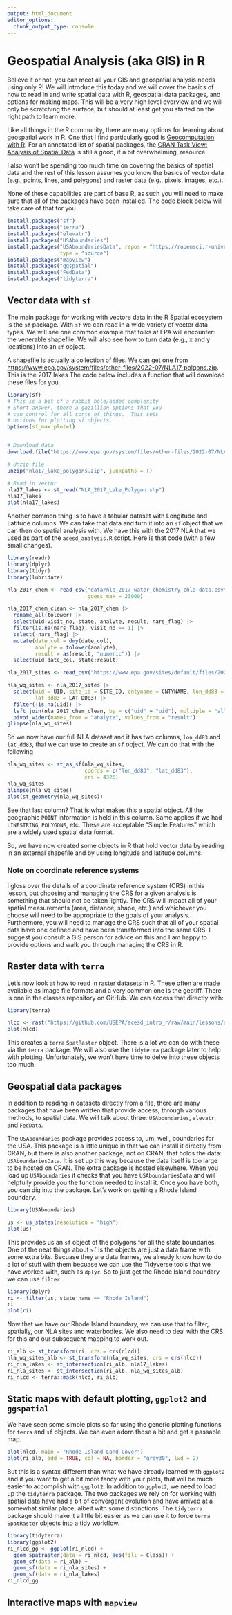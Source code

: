 ```yaml
---
output: html_document
editor_options: 
  chunk_output_type: console
---
```


# Geospatial Analysis (aka GIS) in R

Believe it or not, you can meet all your GIS and geospatial analysis needs using only R! We will introduce this today and we will cover the basics of how to read in and write spatial data with R, geospatial data packages, and options for making maps. This will be a very high level overview and we will only be scratching the surface, but should at least get you started on the right path to learn more.

Like all things in the R community, there are many options for learning about geospatial work in R. One that I find particularly good is [Geocomputation with R](https://r.geocompx.org/index.html). For an annotated list of spatial packages, the [CRAN Task View: Analysis of Spatial Data](https://cran.r-project.org/web/views/Spatial.html) is still a good, if a bit overwhelming, resource.

I also won't be spending too much time on covering the basics of spatial data and the rest of this lesson assumes you know the basics of vector data (e.g., points, lines, and polygons) and raster data (e.g., pixels, images, etc.).

None of these capabilities are part of base R, as such you will need to make sure that all of the packages have been installed. The code block below will take care of that for you.

```r
install.packages("sf")
install.packages("terra")
install.packages("elevatr")
install.packages("USAboundaries")
install.packages("USAboundariesData", repos = "https://ropensci.r-universe.dev", 
                 type = "source")
install.packages("mapview")
install.packages("ggspatial")
install.packages("FedData")
install.packages("tidyterra")
```

## Vector data with `sf`

The main package for working with vectore data in the R Spatial ecosystem is the `sf` package. With `sf` we can read in a wide variety of vector data types. We will see one common example that folks at EPA will encounter: the venerable shapefile. We will also see how to turn data (e.g., x and y locations) into an `sf` object.

A shapefile is actually a collection of files. We can get one from <https://www.epa.gov/system/files/other-files/2022-07/NLA17_polgons.zip>. This is the 2017 lakes The code below includes a function that will download these files for you.

```r
library(sf)
# This is a bit of a rabbit hole/added complexity
# Short answer, there a gazillion options that you
# can control for all sorts of things.  This sets
# options for plotting sf objects.
options(sf_max.plot=1)


# Download data
download.file("https://www.epa.gov/system/files/other-files/2022-07/NLA17_polgons.zip", "nla17_lake_polygons.zip")

# Unzip file
unzip("nla17_lake_polygons.zip", junkpaths = T)

# Read in Vector
nla17_lakes <- st_read("NLA_2017_Lake_Polygon.shp")
nla17_lakes
plot(nla17_lakes)
```

Another common thing is to have a tabular dataset with Longitude and Latitude columns. We can take that data and turn it into an `sf` object that we can then do spatial analysis with. We have this with the 2017 NLA that we used as part of the `acesd_analysis.R` script. Here is that code (with a few small changes).

```r
library(readr)
library(dplyr)
library(tidyr)
library(lubridate)

nla_2017_chem <- read_csv("data/nla_2017_water_chemistry_chla-data.csv", 
                          guess_max = 23000)

nla_2017_chem_clean <- nla_2017_chem |>
  rename_all(tolower) |>
  select(uid:visit_no, state, analyte, result, nars_flag) |>
  filter(is.na(nars_flag), visit_no == 1) |>
  select(-nars_flag) |>
  mutate(date_col = dmy(date_col), 
         analyte = tolower(analyte),
         result = as(result, "numeric")) |>
  select(uid:date_col, state:result)

nla_2017_sites <- read_csv("https://www.epa.gov/sites/default/files/2021-04/nla_2017_site_information-data.csv")

nla_wq_sites <- nla_2017_sites |>
  select(uid = UID, site_id = SITE_ID, cntyname = CNTYNAME, lon_dd83 = LON_DD83,
         lat_dd83 = LAT_DD83) |>
  filter(!is.na(uid)) |>
  left_join(nla_2017_chem_clean, by = c("uid" = "uid"), multiple = "all") |>
  pivot_wider(names_from = "analyte", values_from = "result")
glimpse(nla_wq_sites)
```

So we now have our full NLA dataset and it has two columns, `lon_dd83` and `lat_dd83`, that we can use to create an `sf` object.  We can do that with the following

```r
nla_wq_sites <- st_as_sf(nla_wq_sites, 
                         coords = c("lon_dd83", "lat_dd83"),
                         crs = 4326)
nla_wq_sites
glimpse(nla_wq_sites)
plot(st_geometry(nla_wq_sites))
```

See that last column?  That is what makes this a spatial object.  All the geographic `POINT` information is held in this column.  Same applies if we had `LINESTRING`, `POLYGONS`, etc.  These are acceptable "Simple Features" which are a widely used spatial data format.

So, we have now created some objects in R that hold vector data by reading in an external shapefile and by using longitude and latitude columns.

### Note on coordinate reference systems

I gloss over the details of a coordinate reference system (CRS) in this lesson, but choosing and managing the CRS for a given analysis is something that should not be taken lightly. The CRS will impact all of your spatial measurements (area, distance, shape, etc.) and whichever you choose will need to be appropriate to the goals of your analysis. Furthermore, you will need to manage the CRS such that all of your spatial data have one defined and have been transformed into the same CRS. I suggest you consult a GIS person for advice on this and I am happy to provide options and walk you through managing the CRS in R.

## Raster data with `terra`

Let's now look at how to read in raster datasets in R.  These often are made available as image file formats and a very common one is the geotiff.  There is one in the classes repository on GitHub.  We can access that directly with:

```r
library(terra)

nlcd <- rast("https://github.com/USEPA/acesd_intro_r/raw/main/lessons/nlcd_2016/nlcd_2016_ri_NLCD_Land_Cover_2016.tif")
plot(nlcd)
```

This creates a `terra` `SpatRaster` object.  There is a lot we can do with these via the `terra` package.  We will also use the `tidyterra` package later to help with plotting.  Unfortunately, we won't have time to delve into these objects too much.

## Geospatial data packages

In addition to reading in datasets directly from a file, there are many packages that have been written that provide access, through various methods, to spatial data.  We will talk about three: `USAboundaries`, `elevatr`, and `FedData`.

The `USAboundaries` package provides access to, um, well, boundaries for the USA.  This package is a little unique in that we can install it directly from CRAN, but there is also another package, not on CRAN, that holds the data: `USAboundariesData`.  It is set up this way because the data itself is too large to be hosted on CRAN.  The extra package is hosted elsewhere.  When you load up `USAboundaries` it checks that you have `USAboundariesData` and will helpfully provide you the function needed to install it.  Once you have both, you can dig into the package.  Let's work on getting a Rhode Island boundary.

```r
library(USAboundaries)

us <- us_states(resolution = "high")
plot(us)
```

This provides us an `sf` object of the polygons for all the state boundaries.  One of the neat things about `sf` is the objects are just a data frame with some extra bits.  Becuase they are data frames, we already know how to do a lot of stuff with them becuase we can use the Tidyverse tools that we have worked with, such as `dplyr`.  So to just get the Rhode Island boundary we can use `filter`.

```r
library(dplyr)
ri <- filter(us, state_name == "Rhode Island")
ri
plot(ri)
```

Now that we have our Rhode Island boundary, we can use that to filter, spatially, our NLA sites and waterbodies.  We also need to deal with the CRS for this and our subsequent mapping to work out.

```r
ri_alb <- st_transform(ri, crs = crs(nlcd))
nla_wq_sites_alb <- st_transform(nla_wq_sites, crs = crs(nlcd))
ri_nla_lakes <- st_intersection(ri_alb, nla17_lakes)
ri_nla_sites <- st_intersection(ri_alb, nla_wq_sites_alb)
ri_nlcd <- terra::mask(nlcd, ri_alb)
```

## Static maps with default plotting, `ggplot2` and `ggspatial`

We have seen some simple plots so far using the generic plotting functions for `terra` and `sf` objects.  We can even adorn those a bit and get a passable map.  

```r
plot(nlcd, main = "Rhode Island Land Cover")
plot(ri_alb, add = TRUE, col = NA, border = "grey30", lwd = 2)
```

But this is a syntax different than what we have already learned with `ggplot2` and if you want to get a bit more fancy with your plots, that will be much easier to accomplish with `ggplot2`.  In addition to `ggplot2`, we need to load up the `tidyterra` package.  The two packages we rely on for working with spatial data have had a bit of convergent evolution and have arrived at a somewhat similar place, albeit with some distinctions.  The `tidyterra` package should make it a little bit easier as we can use it to force `terra` `SpatRaster` objects into a tidy workflow.

```r
library(tidyterra)
library(ggplot2)
ri_nlcd_gg <- ggplot(ri_nlcd) +
  geom_spatraster(data = ri_nlcd, aes(fill = Class)) +
  geom_sf(data = ri_alb) +
  geom_sf(data = ri_nla_sites) +
  geom_sf(data = ri_nla_lakes)
ri_nlcd_gg
```

## Interactive maps with `mapview`
